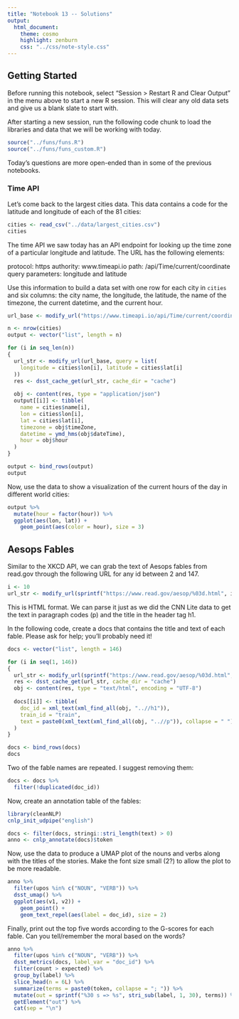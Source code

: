 ```yaml
---
title: "Notebook 13 -- Solutions"
output:
  html_document:
    theme: cosmo
    highlight: zenburn
    css: "../css/note-style.css"
---
```


## Getting Started

Before running this notebook, select "Session > Restart R and Clear Output" in
the menu above to start a new R session. This will clear any old data sets and
give us a blank slate to start with.

After starting a new session, run the following code chunk to load the
libraries and data that we will be working with today.


```r
source("../funs/funs.R")
source("../funs/funs_custom.R")
```

Today's questions are more open-ended than in some of the previous notebooks.

### Time API

Let's come back to the largest cities data. This data contains a code for the
latitude and longitude of each of the 81 cities:

```r
cities <- read_csv("../data/largest_cities.csv")
cities
```

The time API we saw today has an API endpoint for looking up the time zone of
a particular longitude and latitude. The URL has the following elements:

  protocol:            https
  authority:           www.timeapi.io
  path:                /api/Time/current/coordinate 
  query parameters:    longitude and latitude
  
Use this information to build a data set with one row for each city in `cities`
and six columns: the city name, the longitude, the latitude, the name of the
timezone, the current datetime, and the current hour.

```r
url_base <- modify_url("https://www.timeapi.io/api/Time/current/coordinate")

n <- nrow(cities)
output <- vector("list", length = n)

for (i in seq_len(n))
{
  url_str <- modify_url(url_base, query = list(
    longitude = cities$lon[i], latitude = cities$lat[i]
  ))
  res <- dsst_cache_get(url_str, cache_dir = "cache")
  
  obj <- content(res, type = "application/json")
  output[[i]] <- tibble(
    name = cities$name[i],
    lon = cities$lon[i],
    lat = cities$lat[i],
    timezone = obj$timeZone,
    datetime = ymd_hms(obj$dateTime),
    hour = obj$hour
  )
}

output <- bind_rows(output)
output
```

Now, use the data to show a visualization of the current hours of the day in 
different world cities:

```r
output %>%
  mutate(hour = factor(hour)) %>%
  ggplot(aes(lon, lat)) +
    geom_point(aes(color = hour), size = 3)
```

## Aesops Fables

Similar to the XKCD API, we can grab the text of Aesops fables from read.gov
through the following URL for any id between 2 and 147.

```r
i <- 10
url_str <- modify_url(sprintf("https://www.read.gov/aesop/%03d.html", i))
```

This is HTML format. We can parse it just as we did the CNN Lite data to get
the text in paragraph codes (p) and the title in the header tag h1.

In the following code, create a docs that contains the title and text of each
fable. Please ask for help; you'll probably need it!

```r
docs <- vector("list", length = 146)

for (i in seq(1, 146))
{
  url_str <- modify_url(sprintf("https://www.read.gov/aesop/%03d.html", i + 1))
  res <- dsst_cache_get(url_str, cache_dir = "cache")
  obj <- content(res, type = "text/html", encoding = "UTF-8")
  
  docs[[i]] <- tibble(
    doc_id = xml_text(xml_find_all(obj, "..//h1")),
    train_id = "train",
    text = paste0(xml_text(xml_find_all(obj, "..//p")), collapse = " ")
  )
}

docs <- bind_rows(docs)
docs
```

Two of the fable names are repeated. I suggest removing them:

```r
docs <- docs %>%
  filter(!duplicated(doc_id))
```

Now, create an annotation table of the fables:

```r
library(cleanNLP)
cnlp_init_udpipe("english")

docs <- filter(docs, stringi::stri_length(text) > 0)
anno <- cnlp_annotate(docs)$token
```

Now, use the data to produce a UMAP plot of the nouns and verbs along with the
titles of the stories. Make the font size small (2?) to allow the plot to be
more readable.

```r
anno %>%
  filter(upos %in% c("NOUN", "VERB")) %>%
  dsst_umap() %>%
  ggplot(aes(v1, v2)) +
    geom_point() +
    geom_text_repel(aes(label = doc_id), size = 2)
```

Finally, print out the top five words according to the G-scores for each fable.
Can you tell/remember the moral based on the words?

```r
anno %>%
  filter(upos %in% c("NOUN", "VERB")) %>%
  dsst_metrics(docs, label_var = "doc_id") %>%
  filter(count > expected) %>%
  group_by(label) %>%
  slice_head(n = 6L) %>%
  summarize(terms = paste0(token, collapse = "; ")) %>%
  mutate(out = sprintf("%30 s => %s", stri_sub(label, 1, 30), terms)) %>%
  getElement("out") %>%
  cat(sep = "\n")
```
